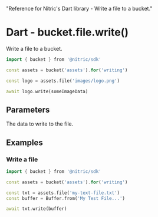   "Reference for Nitric's Dart library - Write a file to a bucket."

# Dart - bucket.file.write()

Write a file to a bucket.

```dart
import { bucket } from '@nitric/sdk'

const assets = bucket('assets').for('writing')

const logo = assets.file('images/logo.png')

await logo.write(someImageData)
```

## Parameters

<Properties>
  <Property name="data" required type="Uint8Array">
    The data to write to the file.
  </Property>
</Properties>

## Examples

### Write a file

```dart
import { bucket } from '@nitric/sdk'

const assets = bucket('assets').for('writing')

const txt = assets.file('my-text-file.txt')
const buffer = Buffer.from('My Test File...')

await txt.write(buffer)
```
